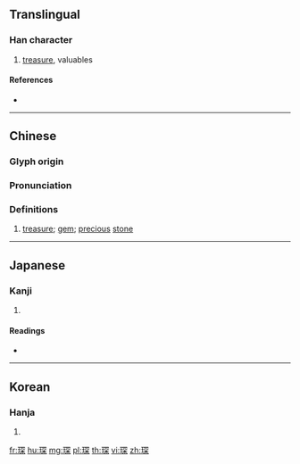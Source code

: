 ==Translingual==

===Han character===
{{Han char|rn=96|rad=玉|as=08|sn=12|four=17194|canj=MGBCD}}

# [[treasure]], valuables

====References====
* {{Han ref|kx=0734.110|dkj=21049|dj=1146.160|hdz=21124.040|uh=741B|ud=29723|bh=B560|bd=46432}}

----

==Chinese==
{{zh-forms}}

===Glyph origin===
{{Han etym}}

===Pronunciation===
{{zh-pron
|m=chēn
|c=sam1
|mn=qz,tw,xm,zz:thim
|cat=n
}}

===Definitions===
{{zh-hanzi}}

# [[treasure]]; [[gem]]; [[precious]] [[stone]]

----

==Japanese==

===Kanji===
{{ja-kanji|grade=|rs=玉08}}

# {{defn|lang=ja|sort=玉08}}

====Readings====
* {{ja-readings|on=[[ちん]] (chin), [[しん]] (shin)|kun=[[たから]] (takara)}}

----

==Korean==

===Hanja===
{{ko-hanja|hangeul=침|eumhun=|rv=chim|mr=ch'im|y=chim}}

# {{defn|lang=ko|sort=玉08}}

[[fr:琛]]
[[hu:琛]]
[[mg:琛]]
[[pl:琛]]
[[th:琛]]
[[vi:琛]]
[[zh:琛]]